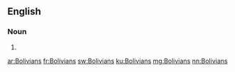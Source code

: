 ==English==

===Noun===
{{head|en|plural}}

# {{plural of|Bolivian|lang=en}}

[[ar:Bolivians]]
[[fr:Bolivians]]
[[sw:Bolivians]]
[[ku:Bolivians]]
[[mg:Bolivians]]
[[nn:Bolivians]]